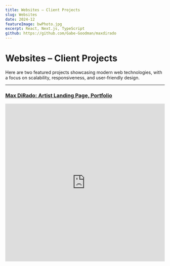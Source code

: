 ```yaml
---
title: Websites – Client Projects
slug: Websites
date: 2024-12
featureImage: bwPhoto.jpg
excerpt: React, Next.js, TypeScript
github: https://github.com/Gabe-Goodman/maxdirado
---
```


# Websites – Client Projects

Here are two featured projects showcasing modern web technologies, with a focus on scalability, responsiveness, and user-friendly design.

---

### [Max DiRado: Artist Landing Page, Portfolio](https://maxdiradomusic.com/)

<iframe
  src="https://maxdiradomusic.com/"
  width="100%"
  height="500"
  style="border: none;"
  title="Max DiRado's Website"
/>

---

### [Stale Journey: Interactive Audio-visual Piece](https://stalejourney.netlify.app/)

<div style={{ maxWidth: '100%', overflow: 'hidden', position: 'relative', paddingTop: '56.25%' }}>
  <iframe
    src="https://stalejourney.netlify.app/"
    style={{
      position: 'absolute',
      top: 0,
      left: 0,
      width: '100%',
      height: '100%',
      border: 'none',
    }}
    title="Stale Journey"
  />
</div>

---

## Tools and Frameworks

Both projects leverage the following technologies to deliver scalable, maintainable, and user-friendly experiences:

- **React**: Modular, component-based architecture.
- **Next.js**: Server-side rendering, optimized routing, and dynamic content loading.
- **TypeScript**: Adds static typing for safer and more predictable code.
- **CSS Media Queries**: Flexible layouts and adaptive typography.
- **Netlify**: Seamless deployment and hosting solution.
- **Custom Hooks**: Modularized logic for improved maintainability.

## Responsive Design

Responsive design ensures these projects perform seamlessly across all devices, from mobile phones to large desktop monitors. Key techniques include:

- **CSS Media Queries**: Dynamically adjust layouts for various screen sizes.
- **Flexbox and Grid**: Create flexible, adaptive layouts.
- **Viewport Units**: Enable fluid typography and scalable elements.

These design principles provide an excellent user experience regardless of the device or screen size.
